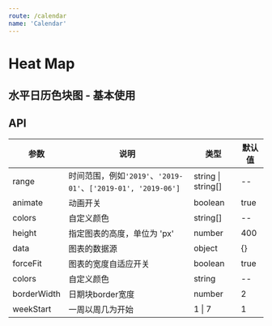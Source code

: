```yaml
---
route: /calendar
name: 'Calendar'
---
```



# Heat Map

## 水平日历色块图 - 基本使用

<Playground>
  <Calendar
    range="2019"
    data={{
      '2019-03-01': 10,
      '2019-04-05': 2,
      '2019-04-05': 5,
    }}
    height={250}
    padding="auto"
    colors={'#BAE7FF-#1890FF-#0050B3'}
  />
</Playground>

## API

|参数|说明|类型|默认值|
|--|--|--|--|
|range|时间范围，例如`'2019'`、`'2019-01'`、`['2019-01', '2019-06']`| string \| string[] |--|
|animate|动画开关|boolean|true|
|colors|自定义颜色|string[]|--|
|height|指定图表的高度，单位为 'px'|number|400|
|data|图表的数据源|object|{}|
|forceFit|图表的宽度自适应开关|boolean|true|
|colors|自定义颜色|string|--|
|borderWidth|日期块border宽度|number|2|
|weekStart|一周以周几为开始|1 \| 7|1|



